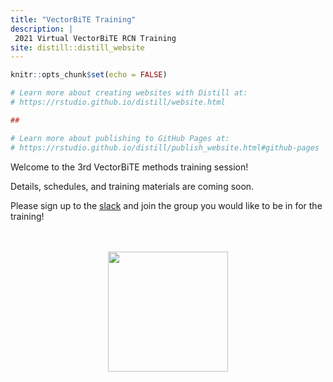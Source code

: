 ```yaml
---
title: "VectorBiTE Training"
description: |
 2021 Virtual VectorBiTE RCN Training   
site: distill::distill_website
---
```


```r
knitr::opts_chunk$set(echo = FALSE)

# Learn more about creating websites with Distill at:
# https://rstudio.github.io/distill/website.html  

##

# Learn more about publishing to GitHub Pages at:
# https://rstudio.github.io/distill/publish_website.html#github-pages

```


Welcome to the 3rd VectorBiTE methods training session! 

Details, schedules, and training materials are coming soon.

Please sign up to the [slack](https://join.slack.com/t/vectorbite-training/shared_invite/zt-tfrt4zww-8lAr2ZNl3tH1P57Tf_80OA) and join the group you would like to be in for the training!
<br>
<br>
<br>

<center>
![](graphics/VB_logo.jpg){width=2in} 
</center>

